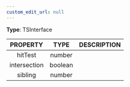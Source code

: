 ```yaml
---
custom_edit_url: null
---
```


<div>

</div>

**Type**: TSInterface

|PROPERTY|TYPE|DESCRIPTION|
|:---:|:---:|:---:|
|hitTest|number||
|intersection|boolean||
|sibling|number||

